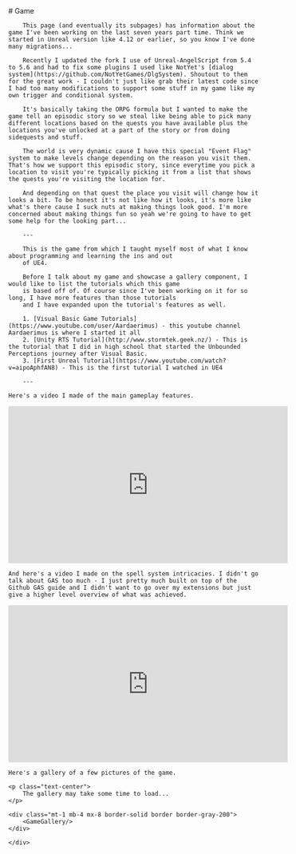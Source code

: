 
<main class="m-6">
    <div class="m-2 mdx-content">
        # Game
    
        This page (and eventually its subpages) has information about the game I've been working on the last seven years part time. Think we started in Unreal version like 4.12 or earlier, so you know I've done many migrations...

        Recently I updated the fork I use of Unreal-AngelScript from 5.4 to 5.6 and had to fix some plugins I used like NotYet's [dialog system](https://github.com/NotYetGames/DlgSystem). Shoutout to them for the great work - I couldn't just like grab their latest code since I had too many modifications to support some stuff in my game like my own trigger and conditional system.

        It's basically taking the ORPG formula but I wanted to make the game tell an episodic story so we steal like being able to pick many different locations based on the quests you have available plus the locations you've unlocked at a part of the story or from doing sidequests and stuff.

        The world is very dynamic cause I have this special "Event Flag" system to make levels change depending on the reason you visit them. That's how we support this episodic story, since everytime you pick a location to visit you're typically picking it from a list that shows the quests you're visiting the location for.

        And depending on that quest the place you visit will change how it looks a bit. To be honest it's not like how it looks, it's more like what's there cause I suck nuts at making things look good. I'm more concerned about making things fun so yeah we're going to have to get some help for the looking part...

        ---

        This is the game from which I taught myself most of what I know about programming and learning the ins and out
        of UE4.

        Before I talk about my game and showcase a gallery component, I would like to list the tutorials which this game
        is based off of. Of course since I've been working on it for so long, I have more features than those tutorials
        and I have expanded upon the tutorial's features as well.

        1. [Visual Basic Game Tutorials](https://www.youtube.com/user/Aardaerimus) - this youtube channel Aardaerimus is where I started it all
        2. [Unity RTS Tutorial](http://www.stormtek.geek.nz/) - This is the tutorial that I did in high school that started the Unbounded Perceptions journey after Visual Basic.
        3. [First Unreal Tutorial](https://www.youtube.com/watch?v=aipoAphfAN8) - This is the first tutorial I watched in UE4

        ---

    Here's a video I made of the main gameplay features.

<iframe
  width="560"
  height="315"
  src="https://www.youtube.com/embed/mkyvwwd0gbQ?si=PpTe-5lWkkV9c_H1"
  title="YouTube video player"
  frameborder="0"
  allow="accelerometer; autoplay; clipboard-write; encrypted-media; gyroscope; picture-in-picture; web-share"
  referrerpolicy="strict-origin-when-cross-origin"
  allowfullscreen
></iframe>

    And here's a video I made on the spell system intricacies. I didn't go talk about GAS too much - I just pretty much built on top of the Github GAS guide and I didn't want to go over my extensions but just give a higher level overview of what was achieved.

<iframe
  width="560"
  height="315"
  src="https://www.youtube.com/embed/wndKvjxAEjI?si=ehfc0m3hltuEMJck"
  title="YouTube video player"
  frameborder="0"
  allow="accelerometer; autoplay; clipboard-write; encrypted-media; gyroscope; picture-in-picture; web-share"
  referrerpolicy="strict-origin-when-cross-origin"
  allowfullscreen
></iframe>

    Here's a gallery of a few pictures of the game.

    <p class="text-center">
        The gallery may take some time to load...
    </p>

    <div class="mt-1 mb-4 mx-8 border-solid border border-gray-200">
        <GameGallery/>
    </div>

    </div>

</main>
